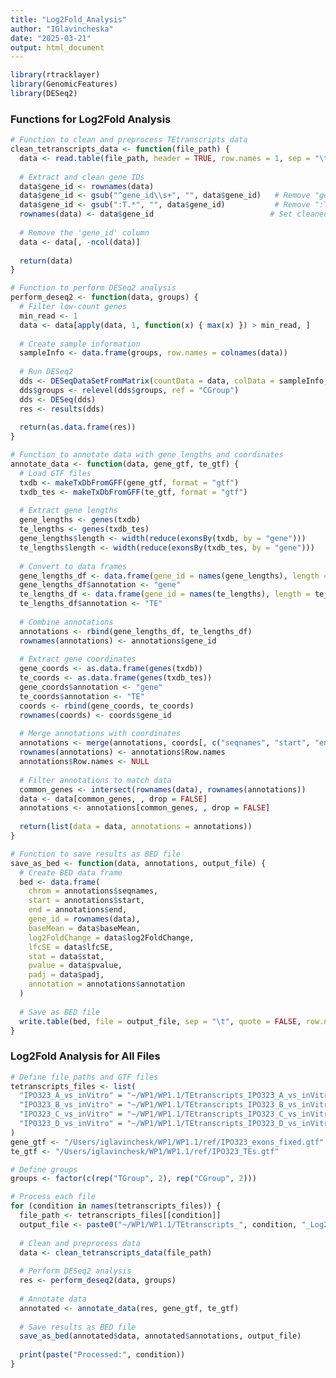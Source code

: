 ```yaml
---
title: "Log2Fold_Analysis"
author: "IGlavincheska"
date: "2025-03-21"
output: html_document
---
```


```r
library(rtracklayer)
library(GenomicFeatures)
library(DESeq2)
```

### Functions for Log2Fold Analysis

```r
# Function to clean and preprocess TEtranscripts data
clean_tetranscripts_data <- function(file_path) {
  data <- read.table(file_path, header = TRUE, row.names = 1, sep = "\t", fill = TRUE)
  
  # Extract and clean gene IDs
  data$gene_id <- rownames(data)
  data$gene_id <- gsub("^gene_id\\s+", "", data$gene_id)   # Remove "gene_id" prefix
  data$gene_id <- gsub(":T.*", "", data$gene_id)           # Remove ":T" and everything after
  rownames(data) <- data$gene_id                          # Set cleaned gene IDs as row names
  
  # Remove the 'gene_id' column
  data <- data[, -ncol(data)]
  
  return(data)
}

# Function to perform DESeq2 analysis
perform_deseq2 <- function(data, groups) {
  # Filter low-count genes
  min_read <- 1
  data <- data[apply(data, 1, function(x) { max(x) }) > min_read, ]
  
  # Create sample information
  sampleInfo <- data.frame(groups, row.names = colnames(data))
  
  # Run DESeq2
  dds <- DESeqDataSetFromMatrix(countData = data, colData = sampleInfo, design = ~ groups)
  dds$groups <- relevel(dds$groups, ref = "CGroup")
  dds <- DESeq(dds)
  res <- results(dds)
  
  return(as.data.frame(res))
}

# Function to annotate data with gene lengths and coordinates
annotate_data <- function(data, gene_gtf, te_gtf) {
  # Load GTF files
  txdb <- makeTxDbFromGFF(gene_gtf, format = "gtf")
  txdb_tes <- makeTxDbFromGFF(te_gtf, format = "gtf")
  
  # Extract gene lengths
  gene_lengths <- genes(txdb)
  te_lengths <- genes(txdb_tes)
  gene_lengths$length <- width(reduce(exonsBy(txdb, by = "gene")))
  te_lengths$length <- width(reduce(exonsBy(txdb_tes, by = "gene")))
  
  # Convert to data frames
  gene_lengths_df <- data.frame(gene_id = names(gene_lengths), length = gene_lengths$length)
  gene_lengths_df$annotation <- "gene"
  te_lengths_df <- data.frame(gene_id = names(te_lengths), length = te_lengths$length)
  te_lengths_df$annotation <- "TE"
  
  # Combine annotations
  annotations <- rbind(gene_lengths_df, te_lengths_df)
  rownames(annotations) <- annotations$gene_id
  
  # Extract gene coordinates
  gene_coords <- as.data.frame(genes(txdb))
  te_coords <- as.data.frame(genes(txdb_tes))
  gene_coords$annotation <- "gene"
  te_coords$annotation <- "TE"
  coords <- rbind(gene_coords, te_coords)
  rownames(coords) <- coords$gene_id
  
  # Merge annotations with coordinates
  annotations <- merge(annotations, coords[, c("seqnames", "start", "end")], by = "row.names", all.x = TRUE)
  rownames(annotations) <- annotations$Row.names
  annotations$Row.names <- NULL
  
  # Filter annotations to match data
  common_genes <- intersect(rownames(data), rownames(annotations))
  data <- data[common_genes, , drop = FALSE]
  annotations <- annotations[common_genes, , drop = FALSE]
  
  return(list(data = data, annotations = annotations))
}

# Function to save results as BED file
save_as_bed <- function(data, annotations, output_file) {
  # Create BED data frame
  bed <- data.frame(
    chrom = annotations$seqnames,
    start = annotations$start,
    end = annotations$end,
    gene_id = rownames(data),
    baseMean = data$baseMean,
    log2FoldChange = data$log2FoldChange,
    lfcSE = data$lfcSE,
    stat = data$stat,
    pvalue = data$pvalue,
    padj = data$padj,
    annotation = annotations$annotation
  )
  
  # Save as BED file
  write.table(bed, file = output_file, sep = "\t", quote = FALSE, row.names = FALSE, col.names = FALSE)
}
```

### Log2Fold Analysis for All Files

```r
# Define file paths and GTF files
tetranscripts_files <- list(
  "IPO323_A_vs_inVitro" = "~/WP1/WP1.1/TEtranscripts_IPO323_A_vs_inVitro/TEtranscripts_out.cntTable",
  "IPO323_B_vs_inVitro" = "~/WP1/WP1.1/TEtranscripts_IPO323_B_vs_inVitro/TEtranscripts_out.cntTable",
  "IPO323_C_vs_inVitro" = "~/WP1/WP1.1/TEtranscripts_IPO323_C_vs_inVitro/TEtranscripts_out.cntTable",
  "IPO323_D_vs_inVitro" = "~/WP1/WP1.1/TEtranscripts_IPO323_D_vs_inVitro/TEtranscripts_out.cntTable"
)
gene_gtf <- "/Users/iglavinchesk/WP1/WP1.1/ref/IPO323_exons_fixed.gtf"
te_gtf <- "/Users/iglavinchesk/WP1/WP1.1/ref/IPO323_TEs.gtf"

# Define groups
groups <- factor(c(rep("TGroup", 2), rep("CGroup", 2)))

# Process each file
for (condition in names(tetranscripts_files)) {
  file_path <- tetranscripts_files[[condition]]
  output_file <- paste0("~/WP1/WP1.1/TEtranscripts_", condition, "_Log2Fold.bed")
  
  # Clean and preprocess data
  data <- clean_tetranscripts_data(file_path)
  
  # Perform DESeq2 analysis
  res <- perform_deseq2(data, groups)
  
  # Annotate data
  annotated <- annotate_data(res, gene_gtf, te_gtf)
  
  # Save results as BED file
  save_as_bed(annotated$data, annotated$annotations, output_file)
  
  print(paste("Processed:", condition))
}
```